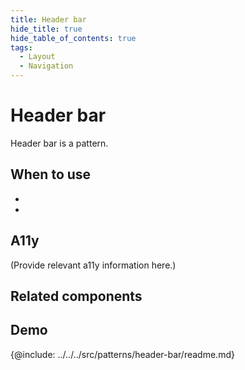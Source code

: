 ```yaml
---
title: Header bar
hide_title: true
hide_table_of_contents: true
tags:
  - Layout
  - Navigation
---
```



# Header bar

<!-- Description -->

Header bar is a pattern.

## When to use

-
-

## A11y

(Provide relevant a11y information here.)

## Related components

<!-- Demos, tips, variations, use cases -->

## Demo

<Demo code={demoSource} />

<!-- API -->

{@include: ../../../src/patterns/header-bar/readme.md}
